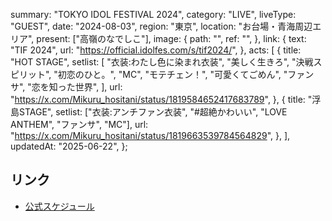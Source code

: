   summary: "TOKYO IDOL FESTIVAL 2024",
  category: "LIVE",
  liveType: "GUEST",
  date: "2024-08-03",
  region: "東京",
  location: "お台場・青海周辺エリア",
  present: ["高嶺のなでしこ"],
  image: {
    path: "",
    ref: "",
  },
  link: {
    text: "TIF 2024",
    url: "https://official.idolfes.com/s/tif2024/",
  },
  acts: [
    {
      title: "HOT STAGE",
      setlist: [
        "衣装:わたし色に染まれ衣装",
        "美しく生きろ",
        "決戦スピリット",
        "初恋のひと。",
        "MC",
        "モテチェン！",
        "可愛くてごめん",
        "ファンサ",
        "恋を知った世界",
      ],
      url: "https://x.com/Mikuru_hositani/status/1819584652417683789",
    },
    {
      title: "浮島STAGE",
      setlist: ["衣装:アンチファン衣装", "#超絶かわいい", "LOVE ANTHEM", "ファンサ", "MC"],
      url: "https://x.com/Mikuru_hositani/status/1819663539784564829",
    },
  ],
  updatedAt: "2025-06-22",
};

## リンク

- [公式スケジュール](https://takanenonadeshiko.jp/?p=2159)
